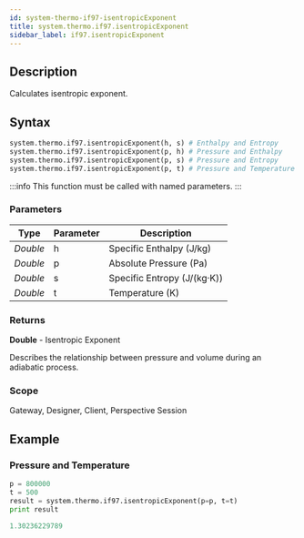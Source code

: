 ```yaml
---
id: system-thermo-if97-isentropicExponent
title: system.thermo.if97.isentropicExponent
sidebar_label: if97.isentropicExponent
---
```



## Description

Calculates isentropic exponent.

## Syntax

```python
system.thermo.if97.isentropicExponent(h, s) # Enthalpy and Entropy
system.thermo.if97.isentropicExponent(p, h) # Pressure and Enthalpy
system.thermo.if97.isentropicExponent(p, s) # Pressure and Entropy
system.thermo.if97.isentropicExponent(p, t) # Pressure and Temperature
```

:::info
This function must be called with named parameters.
:::
### Parameters

<APITable>

| Type     | Parameter | Description                     |
| -------- | --------- | ------------------------------- |
| _Double_ | h         | Specific Enthalpy (J/kg)        |
| _Double_ | p         | Absolute Pressure (Pa)          |
| _Double_ | s         | Specific Entropy (J/(kg·K))     |
| _Double_ | t         | Temperature (K)                |

</APITable>

### Returns
__Double__ - Isentropic Exponent

Describes the relationship between pressure and volume during an adiabatic process.

### Scope
Gateway, Designer, Client, Perspective Session

## Example

### Pressure and Temperature
```python
p = 800000
t = 500
result = system.thermo.if97.isentropicExponent(p=p, t=t)
print result
```

```python title="Result"
1.30236229789
```